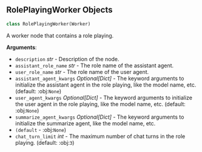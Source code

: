 <a id="camel.societies.workforce.role_playing_worker"></a>

<a id="camel.societies.workforce.role_playing_worker.RolePlayingWorker"></a>

## RolePlayingWorker Objects

```python
class RolePlayingWorker(Worker)
```

A worker node that contains a role playing.

**Arguments**:

- `description` _str_ - Description of the node.
- `assistant_role_name` _str_ - The role name of the assistant agent.
- `user_role_name` _str_ - The role name of the user agent.
- `assistant_agent_kwargs` _Optional[Dict]_ - The keyword arguments to
  initialize the assistant agent in the role playing, like the model
  name, etc. (default: :obj:`None`)
- `user_agent_kwargs` _Optional[Dict]_ - The keyword arguments to
  initialize the user agent in the role playing, like the model name,
  etc. (default: :obj:`None`)
- `summarize_agent_kwargs` _Optional[Dict]_ - The keyword arguments to
  initialize the summarize agent, like the model name, etc.
- `(default` - :obj:`None`)
- `chat_turn_limit` _int_ - The maximum number of chat turns in the role
  playing. (default: :obj:`3`)


